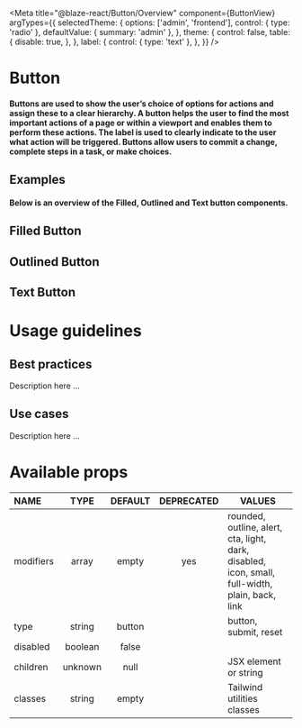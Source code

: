 
<Meta
  title="@blaze-react/Button/Overview"
  component={ButtonView}
  argTypes={{
    selectedTheme: {
      options: ['admin', 'frontend'],
      control: { type: 'radio' },
      defaultValue: { summary: 'admin' },
    },
    theme: {
      control: false,
      table: {
        disable: true,
      },
    },
    label: {
      control: { type: 'text' },
    },
  }}
/>

# Button

#### Buttons are used to show the user’s choice of options for actions and assign these to a clear hierarchy. A button helps the user to find the most important actions of a page or within a viewport and enables them to perform these actions. The label is used to clearly indicate to the user what action will be triggered. Buttons allow users to commit a change, complete steps in a task, or make choices.

## Examples

#### Below is an overview of the Filled, Outlined and Text button components.

## Filled Button

<Canvas>
  <Story id="blaze-react-button-all-stories-filled--filled" />
</Canvas>

## Outlined Button

<Canvas>
  <Story id="blaze-react-button-all-stories-outlined--outlined" />
</Canvas>

## Text Button

<Canvas>
  <Story id="blaze-react-button-all-stories-text--no-icon" />
</Canvas>

# Usage guidelines

## Best practices

Description here ...

## Use cases

Description here ...

# Available props

| NAME      |  TYPE   | DEFAULT | DEPRECATED | VALUES                                                                                          |
| :-------- | :-----: | :-----: | :--------: | ----------------------------------------------------------------------------------------------- |
| modifiers |  array  |  empty  |    yes     | rounded, outline, alert, cta, light, dark, disabled, icon, small, full-width, plain, back, link |
| type      | string  | button  |            | button, submit, reset                                                                           |
| disabled  | boolean |  false  |            |                                                                                                 |
| children  | unknown |  null   |            | JSX element or string                                                                           |
| classes   | string  |  empty  |            | Tailwind utilities classes                                                                      |
